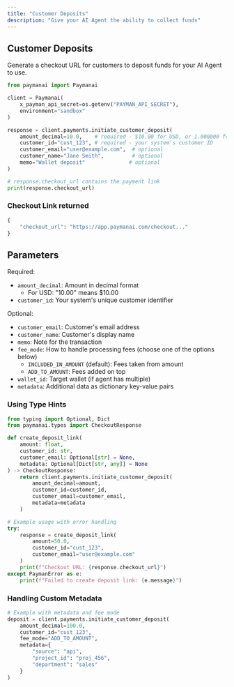 ```yaml
---
title: "Customer Deposits"
description: "Give your AI Agent the ability to collect funds"
---
```


## Customer Deposits

Generate a checkout URL for customers to deposit funds for your AI Agent to use.

```python
from paymanai import Paymanai

client = Paymanai(
    x_payman_api_secret=os.getenv("PAYMAN_API_SECRET"),
    environment="sandbox"
)

response = client.payments.initiate_customer_deposit(
    amount_decimal=10.0,    # required - $10.00 for USD, or 1.000000 for USDC
    customer_id="cust_123", # required - your system's customer ID
    customer_email="user@example.com",  # optional
    customer_name="Jane Smith",         # optional
    memo="Wallet deposit"              # optional
)

# response.checkout_url contains the payment link
print(response.checkout_url)
```

### Checkout Link returned

```python
{
    "checkout_url": "https://app.paymanai.com/checkout..."
}
```

## Parameters

Required:

- `amount_decimal`: Amount in decimal format
  - For USD: "10.00" means $10.00
- `customer_id`: Your system's unique customer identifier

Optional:

- `customer_email`: Customer's email address
- `customer_name`: Customer's display name
- `memo`: Note for the transaction
- `fee_mode`: How to handle processing fees (choose one of the options below)
  - `INCLUDED_IN_AMOUNT` (default): Fees taken from amount
  - `ADD_TO_AMOUNT`: Fees added on top
- `wallet_id`: Target wallet (if agent has multiple)
- `metadata`: Additional data as dictionary key-value pairs

### Using Type Hints

```python
from typing import Optional, Dict
from paymanai.types import CheckoutResponse

def create_deposit_link(
    amount: float,
    customer_id: str,
    customer_email: Optional[str] = None,
    metadata: Optional[Dict[str, any]] = None
) -> CheckoutResponse:
    return client.payments.initiate_customer_deposit(
        amount_decimal=amount,
        customer_id=customer_id,
        customer_email=customer_email,
        metadata=metadata
    )

# Example usage with error handling
try:
    response = create_deposit_link(
        amount=50.0,
        customer_id="cust_123",
        customer_email="user@example.com"
    )
    print(f"Checkout URL: {response.checkout_url}")
except PaymanError as e:
    print(f"Failed to create deposit link: {e.message}")
```

### Handling Custom Metadata

```python
# Example with metadata and fee mode
deposit = client.payments.initiate_customer_deposit(
    amount_decimal=100.0,
    customer_id="cust_123",
    fee_mode="ADD_TO_AMOUNT",
    metadata={
        "source": "api",
        "project_id": "proj_456",
        "department": "sales"
    }
)
```
